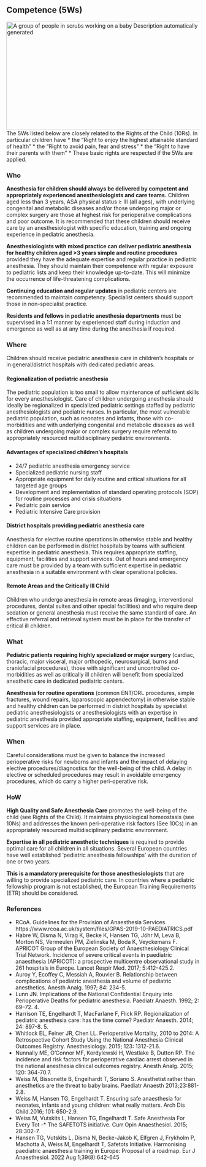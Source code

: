 ## Competence (5Ws)
![A group of people in scrubs working on a baby Description automatically generated](media/image4.png){width="5.508333333333334in" height="2.935416666666667in"}
The 5Ws listed below are closely related to the Rights of the Child (10Rs). In particular children have
* the "Right to enjoy the highest attainable standard of health"
* the "Right to avoid pain, fear and stress"
* the "Right to have their parents with them"
* These basic rights are respected if the 5Ws are applied.

### Who

**Anesthesia for children should always be delivered by competent and appropriately experienced anesthesiologists and care teams.**
Children aged less than 3 years, ASA physical status ≥ III (all ages), with underlying congenital and metabolic diseases and/or those undergoing major or complex surgery are those at highest risk for perioperative complications and poor outcome. It is recommended that these children should receive care by an anesthesiologist with specific education, training and ongoing experience in pediatric anesthesia.

**Anesthesiologists with mixed practice can deliver pediatric anesthesia for healthy children aged \>3 years simple and routine procedures** provided they have the adequate expertise and regular practice in pediatric anesthesia. They should maintain their competence with regular exposure to pediatric lists and keep their knowledge up-to-date. This will minimize the occurrence of life-threatening complications.

**Continuing education and regular updates** in pediatric centers are recommended to maintain competency. Specialist centers should support those in non-specialist practice.

**Residents and fellows in pediatric anesthesia departments** must be supervised in a 1:1 manner by experienced staff during induction and emergence as well as at any time during the anesthesia if required.

### Where
Children should receive pediatric anesthesia care in children's hospitals or in general/district hospitals with dedicated pediatric areas.

#### Regionalization of pediatric anesthesia
The pediatric population is too small to allow maintenance of sufficient skills for every anesthesiologist. Care of children undergoing anesthesia should ideally be regionalized in specialized pediatric settings staffed by pediatric anesthesiologists and pediatric nurses.
In particular, the most vulnerable pediatric population, such as neonates and infants, those with co-morbidities and with underlying congenital and metabolic diseases as well as children undergoing major or complex surgery require referral to appropriately resourced multidisciplinary pediatric environments.

#### Advantages of specialized children's hospitals 
* 24/7 pediatric anesthesia emergency service
* Specialized pediatric nursing staff
* Appropriate equipment for daily routine and critical situations for all targeted age groups
* Development and implementation of standard operating protocols (SOP) for routine processes and crisis situations
* Pediatric pain service
* Pediatric Intensive Care provision

#### District hospitals providing pediatric anesthesia care
Anesthesia for elective routine operations in otherwise stable and healthy children can be performed in district hospitals by teams with sufficient expertise in pediatric anesthesia. This requires appropriate staffing, equipment, facilities and support services.
Out of hours and emergency care must be provided by a team with sufficient expertise in pediatric anesthesia in a suitable environment with clear operational policies.

#### Remote Areas and the Critically Ill Child
Children who undergo anesthesia in remote areas (imaging, interventional procedures, dental suites and other special facilities) and who require deep sedation or general anesthesia must receive the same standard of care.
An effective referral and retrieval system must be in place for the transfer of critical ill children.

### What

**Pediatric patients requiring highly specialized or major surgery** (cardiac, thoracic, major visceral, major orthopedic, neurosurgical, burns and craniofacial procedures), those with significant and uncontrolled co-morbidities as well as critically ill children will benefit from specialized anesthetic care in dedicated pediatric centers.

**Anesthesia for routine operations** (common ENT/ORL procedures, simple fractures, wound repairs, laparoscopic appendectomy) in otherwise stable and healthy children can be performed in district hospitals by specialist pediatric anesthesiologists or anesthesiologists with an expertise in pediatric anesthesia provided appropriate staffing, equipment, facilities and support services are in place.

### When
Careful considerations must be given to balance the increased perioperative risks for newborns and infants and the impact of delaying elective procedures/diagnostics for the well-being of the child.
A delay in elective or scheduled procedures may result in avoidable emergency procedures, which do carry a higher peri-operative risk.

### HoW

**High Quality and Safe Anesthesia Care** promotes the well-being of the child (see Rights of the Child). It maintains physiological homeostasis (see 10Ns) and addresses the known peri-operative risk factors (See 10Cs) in an appropriately resourced multidisciplinary pediatric environment.

**Expertise in all pediatric anesthetic techniques** is required to provide optimal care for all children in all situations. Several European countries have well established 'pediatric anesthesia fellowships' with the duration of one or two years.

**This is a mandatory prerequisite for those anesthesiologists** that are willing to provide specialized pediatric care. In countries where a pediatric fellowship program is not established, the European Training Requirements (ETR) should be considered.

### References
* RCoA. Guidelines for the Provision of Anaesthesia Services. https://www.rcoa.ac.uk/system/files/GPAS-2019-10-PAEDIATRICS.pdf
* Habre W, Disma N, Virag K, Becke K, Hansen TG, Jöhr M, Leva B, Morton NS, Vermeulen PM, Zielinska M, Boda K, Veyckemans F. APRICOT Group of the European Society of Anaesthesiology Clinical Trial Network. Incidence of severe critical events in paediatric anaesthesia (APRICOT): a prospective multicentre observational study in 261 hospitals in Europe. Lancet Respir Med. 2017; 5:412-425.2.
* Auroy Y, Ecoffey C, Messiah A, Rouvier B. Relationship between complications of pediatric anesthesia and volume of pediatric anesthetics. Anesth Analg. 1997; 84: 234-5.
* Lunn JN. Implications of the National Confidential Enquiry into Perioperative Deaths for pediatric anesthesia. Paediatr Anaesth. 1992; 2: 69--72. 4.
* Harrison TE, Engelhardt T, MacFarlane F, Flick RP. Regionalization of pediatric anesthesia care: has the time come? Paediatr Anaesth. 2014; 24: 897-8. 5.
* Whitlock EL, Feiner JR, Chen LL. Perioperative Mortality, 2010 to 2014: A Retrospective Cohort Study Using the National Anesthesia Clinical Outcomes Registry. Anesthesiology. 2015; 123: 1312-21.6.
* Nunnally ME, O'Connor MF, Kordylewski H, Westlake B, Dutton RP. The incidence and risk factors for perioperative cardiac arrest observed in the national anesthesia clinical outcomes registry. Anesth Analg. 2015; 120: 364-70.7.
* Weiss M, Bissonette B, Engelhardt T, Soriano S. Anesthetist rather than anesthetics are the threat to baby brains. Paediatr Anaesth 2013;23:881-2.8.
* Weiss M, Hansen TG, Engelhardt T. Ensuring safe anaesthesia for neonates, infants and young children: what really matters. Arch Dis Child.2016; 101: 650-2.9.
* Weiss M, Vutskits L, Hansen TG, Engelhardt T. Safe Anesthesia For Every Tot -* The SAFETOTS initiative. Curr Opin Anaesthesiol. 2015; 28:302-7.
* Hansen TG, Vutskits L, Disma N, Becke-Jakob K, Elfgren J, Frykholm P, Machotta A, Weiss M, Engelhardt T, Safetots Initiative. Harmonising paediatric anaesthesia training in Europe: Proposal of a roadmap. Eur J Anaesthesiol. 2022 Aug 1;39(8):642-645


